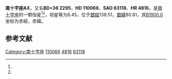 {{Starbox begin
| name = 南十字座AX
}}
{{Starbox observe
| epoch = [[J2000.0|J2000.0]]
| constell = [[南十字座|南十字座]]<ref name=SIMBAD>{{cite web
 | url=http://simbad.u-strasbg.fr/simbad/sim-id?Ident=HR+4816
 | title=Pulsating variable Star
 | publisher=Centre de Données astronomiques de Strasbourg
 | work=SIMBAD
 | accessdate=2012-07-13
 | archive-date=2016-03-18
 | archive-url=https://web.archive.org/web/20160318171519/http://simbad.u-strasbg.fr/simbad/sim-id?Ident=HR+4816
 | dead-url=no
 }}</ref><ref name=DATA>{{cite web
 | url=http://vizier.u-strasbg.fr/viz-bin/VizieR-5?-out.add=.&-source=5050&-corr=PK=HR&-out.max=9999&HR=4816
 | title=VizieR Detailed Page
 | accessdate=2012-07-13
 | archive-date=2016-03-04
 | archive-url=https://web.archive.org/web/20160304235046/http://vizier.u-strasbg.fr/viz-bin/VizieR-5?-out.add=.&-source=5050&-corr=PK=HR&-out.max=9999&HR=4816
 | dead-url=no
 }}</ref>
| 星官 = 
| ra = {{RA|12|39|16.9}}<ref name=SIMBAD /><ref name=DATA />
| dec = {{DEC|+35|57|7}}<ref name=SIMBAD /><ref name=DATA />
| appmag_v = 6.45<ref name=SIMBAD /><ref name=DATA />
}}
{{Starbox character
| class = A0pSrCrEu<ref name=SIMBAD /><ref name=DATA />
| b-v = 0.06<ref name=SIMBAD /><ref name=DATA />
| u-b = 0.03<ref name=SIMBAD /><ref name=DATA />
| r-i = <ref name=SIMBAD /><ref name=DATA />
| variable = 
}}
{{Starbox astrometry
| radial_v = 0.03
| prop_mo_ra = -15
| parallax = 
| p_error = 
}}
{{Starbox catalog
| names =BD+36 2295，[[SAO星表|SAO]] 63118，[[HD星表|HD]] 110066，[[HR星表|HR]] 4816}}
{{Starbox reference |Simbad=HR+4816}}
{{Starbox end}}

'''南十字座AX'''，又名'''BD+36 2295'''，'''HD 110066'''、'''SAO 63118'''、'''HR 4816'''，是[[南十字座|南十字座]]的一颗恒星<ref name=SIMBAD /><ref name=DATA />，视星等为6.45，位于[[銀道座標系|銀經]]138.51，[[銀道座標系|銀緯]]80.81，其[[B1900.0|B1900.0]]坐标为赤經{{RA|12|34|25}}，赤緯{{DEC|+36|80.81|6}}。

== 参考文献 ==
{{reflist}}

{{star-stub}}

{{南十字座恒星}}
[[Category:南十字座|Category:南十字座]]
[[Category:HD和HDE天體|110066]]
[[Category:HR天體|4816]]
[[Category:SAO天體|63118]]